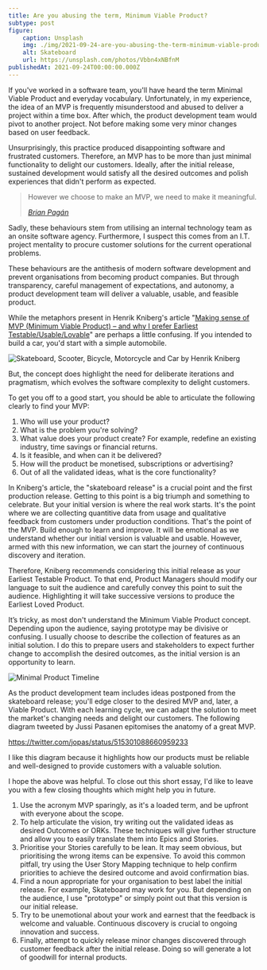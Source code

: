 ```yaml
---
title: Are you abusing the term, Minimum Viable Product?
subtype: post
figure:
    caption: Unsplash
    img: ./img/2021-09-24-are-you-abusing-the-term-minimum-viable-product.jpg
    alt: Skateboard
    url: https://unsplash.com/photos/Vbbn4xNBfnM
publishedAt: 2021-09-24T00:00:00.000Z
---
```


If you've worked in a software team, you'll have heard the term Minimal Viable Product and everyday
vocabulary. Unfortunately, in my experience, the idea of an MVP is frequently misunderstood and
abused to deliver a project within a time box. After which, the product development team would pivot
to another project. Not before making some very minor changes based on user feedback.

Unsurprisingly, this practice produced disappointing software and frustrated customers. Therefore,
an MVP has to be more than just minimal functionality to delight our customers. Ideally, after the
initial release, sustained development would satisfy all the desired outcomes and polish experiences
that didn't perform as expected.

> However we choose to make an MVP, we need to make it meaningful.
>
> <cite>[Brian Pagán](https://brianpagan.net/2015/lean-startup-mvp-how-to-make-meaningful-products/)</cite>

Sadly, these behaviours stem from utilising an internal technology team as an onsite software
agency. Furthermore, I suspect this comes from an I.T. project mentality to procure customer
solutions for the current operational problems.

These behaviours are the antithesis of modern software development and prevent organisations from
becoming product companies. But through transparency, careful management of expectations, and
autonomy, a product development team will deliver a valuable, usable, and feasible product.

While the metaphors present in Henrik Kniberg's article
"[Making sense of MVP (Minimum Viable Product) – and why I prefer Earliest Testable/Usable/Lovable](https://blog.crisp.se/2016/01/25/henrikkniberg/making-sense-of-mvp)"
are perhaps a little confusing. If you intended to build a car, you'd start with a simple
automobile.

![Skateboard, Scooter, Bicycle, Motorcycle and Car by  Henrik Kniberg](./img/2021-09-24-iterations.png)

But, the concept does highlight the need for deliberate iterations and pragmatism, which evolves the
software complexity to delight customers.

To get you off to a good start, you should be able to articulate the following clearly to find your
MVP:

1. Who will use your product?
2. What is the problem you're solving?
3. What value does your product create? For example, redefine an existing industry, time savings or
   financial returns.
4. Is it feasible, and when can it be delivered?
5. How will the product be monetised, subscriptions or advertising?
6. Out of all the validated ideas, what is the core functionality?

In Kniberg's article, the "skateboard release" is a crucial point and the first production release.
Getting to this point is a big triumph and something to celebrate. But your initial version is where
the real work starts. It's the point where we are collecting quantitive data from usage and
qualitative feedback from customers under production conditions. That's the point of the MVP. Build
enough to learn and improve. It will be emotional as we understand whether our initial version is
valuable and usable. However, armed with this new information, we can start the journey of
continuous discovery and iteration.

Therefore, Kniberg recommends considering this initial release as your Earliest Testable Product. To
that end, Product Managers should modify our language to suit the audience and carefully convey this
point to suit the audience. Highlighting it will take successive versions to produce the Earliest
Loved Product.

It’s tricky, as most don't understand the Minimum Viable Product concept. Depending upon the
audience, saying prototype may be divisive or confusing. I usually choose to describe the collection
of features as an initial solution. I do this to prepare users and stakeholders to expect further
change to accomplish the desired outcomes, as the initial version is an opportunity to learn.

![Minimal Product Timeline](./img/2021-09-24-minimal-viable-product-timeline.png)

As the product development team includes ideas postponed from the skateboard release; you'll edge
closer to the desired MVP and, later, a Viable Product. With each learning cycle, we can adapt the
solution to meet the market's changing needs and delight our customers. The following diagram
tweeted by Jussi Pasanen epitomises the anatomy of a great MVP.

https://twitter.com/jopas/status/515301088660959233

I like this diagram because it highlights how our products must be reliable and well-designed to
provide customers with a valuable solution.

I hope the above was helpful. To close out this short essay, I'd like to leave you with a few
closing thoughts which might help you in future.

1. Use the acronym MVP sparingly, as it's a loaded term, and be upfront with everyone about the
   scope.
2. To help articulate the vision, try writing out the validated ideas as desired Outcomes or ORKs.
   These techniques will give further structure and allow you to easily translate them into Epics
   and Stories.
3. Prioritise your Stories carefully to be lean. It may seem obvious, but prioritising the wrong
   items can be expensive. To avoid this common pitfall, try using the User Story Mapping technique
   to help confirm priorities to achieve the desired outcome and avoid confirmation bias.
4. Find a noun appropriate for your organisation to best label the initial release. For example,
   Skateboard may work for you. But depending on the audience, I use "prototype" or simply point out
   that this version is our initial release.
5. Try to be unemotional about your work and earnest that the feedback is welcome and valuable.
   Continuous discovery is crucial to ongoing innovation and success.
6. Finally, attempt to quickly release minor changes discovered through customer feedback after the
   initial release. Doing so will generate a lot of goodwill for internal products.
